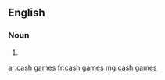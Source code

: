 ==English==

===Noun===
{{head|en}}

# {{plural of|cash game}}

[[ar:cash games]]
[[fr:cash games]]
[[mg:cash games]]